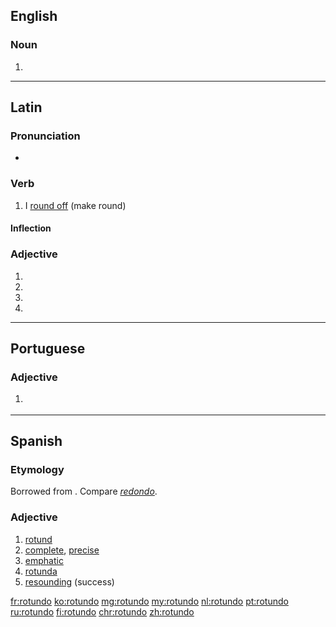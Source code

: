 ==English==

===Noun===
{{en-noun|?}}

# {{alternative form of|rotunda|lang=en}}

{{Webster 1913}}

----

==Latin==

===Pronunciation===
* {{la-pronunc|rotundō}}

===Verb===
{{la-verb|rotundo|rotundō|rotundare|rotundāre|rotundavi|rotundāvī|rotundatum|rotundātum}}

# I [[round off]] (make round)

====Inflection====
{{la-conj-1st|rotund|rotundāv|rotundāt}}

===Adjective===
{{la-adj-form|rotundō}}

# {{inflection of|rotundus||dat|m|s|lang=la}}
# {{inflection of|rotundus||dat|n|s|lang=la}}
# {{inflection of|rotundus||abl|m|s|lang=la}}
# {{inflection of|rotundus||abl|n|p|lang=la}}

----

==Portuguese==

===Adjective===
{{pt-adj|rotund|o}}

# {{l|en|rotund}} {{gloss|roughly spherical in shape}}

----

==Spanish==

===Etymology===
Borrowed from {{etyl|la|es}} {{term|rotundus||round|lang=la}}. Compare ''[[redondo]]''.

===Adjective===
{{es-adj|f=rotunda}}

# [[rotund]]
# [[complete]], [[precise]]
# [[emphatic]]
# [[rotunda]]
# [[resounding]] (success)

[[fr:rotundo]]
[[ko:rotundo]]
[[mg:rotundo]]
[[my:rotundo]]
[[nl:rotundo]]
[[pt:rotundo]]
[[ru:rotundo]]
[[fi:rotundo]]
[[chr:rotundo]]
[[zh:rotundo]]